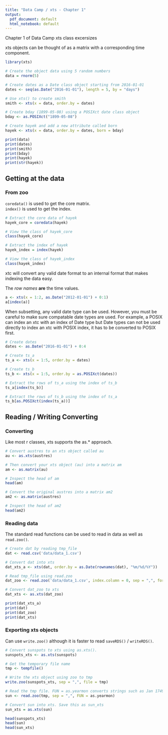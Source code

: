 ```yaml
---
title: "Data Camp / xts - Chapter 1"
output:
  pdf_document: default
  html_notebook: default
---
```


Chapter 1 of Data Camp xts class excersizes

xts objects can be thought of as a matrix with a corresponding time component.

```r
library(xts)

# Create the object data using 5 random numbers
data = rnorm(5)

# Create dates as a Date class object starting from 2016-01-01
dates <- seq(as.Date("2016-01-01"), length = 5, by = "days")

# Use xts() to create smith
smith <- xts(x = data, order.by = dates)

# Create bday (1899-05-08) using a POSIXct date class object
bday <- as.POSIXct("1899-05-08")

# Create hayek and add a new attribute called born
hayek <- xts(x = data, order.by = dates, born = bday)

print(data)
print(dates)
print(smith)
print(bday)
print(hayek)
print(str(hayek))

```


## Getting at the data

### From zoo

`coredata()` is used to get the core matrix.  
`index()` is used to get the index.

```r
# Extract the core data of hayek
hayek_core = coredata(hayek)

# View the class of hayek_core
class(hayek_core)

# Extract the index of hayek
hayek_index = index(hayek)

# View the class of hayek_index
class(hayek_index)
```

xtc will convert any valid date format to an internal format that makes indexing the data easy.

The _row names_ **are** the time values.

```r
a <- xts(x = 1:2, as.Date("2012-01-01") + 0:1)
a[index(a)]
```

When subsetting, any valid date type can be used.  However, you must be careful to make sure compatable
date types are used.  For example, a POSIX can index an xtc with an index of Date type but Date types can
not be used directly to index an xtc with POSIX index, it has to be converted to POSIX first.

```r
# Create dates
dates <- as.Date("2016-01-01") + 0:4

# Create ts_a
ts_a <- xts(x = 1:5, order.by = dates)

# Create ts_b
ts_b <- xts(x = 1:5, order.by = as.POSIXct(dates))

# Extract the rows of ts_a using the index of ts_b
ts_a[index(ts_b)]

# Extract the rows of ts_b using the index of ts_a
ts_b[as.POSIXct(index(ts_a))]
```

## Reading / Writing Converting

### Converting

Like most r classes, xts supports the as.* approach.

```r
# Convert austres to an xts object called au
au <- as.xts(austres)

# Then convert your xts object (au) into a matrix am
am <- as.matrix(au)

# Inspect the head of am
head(am)

# Convert the original austres into a matrix am2
am2 <- as.matrix(austres)

# Inspect the head of am2
head(am2)
```

### Reading data

The standard read functions can be used to read in data as well as `read.zoo()`.

```r
# Create dat by reading tmp_file
dat <- read.csv('data/data_1.csv')

# Convert dat into xts
dat_xts_a <- xts(dat, order.by = as.Date(rownames(dat), "%m/%d/%Y"))

# Read tmp_file using read.zoo
dat_zoo <- read.zoo('data/data_1.csv', index.column = 0, sep = ",", format = "%m/%d/%Y")

# Convert dat_zoo to xts
dat_xts <- as.xts(dat_zoo)

print(dat_xts_a)
print(dat)
print(dat_zoo)
print(dat_xts)
```


### Exporting xts objects

Can use `write.zoo()` although it is faster to read `saveRDS()` / `writeRDS()`.

```r
# Convert sunspots to xts using as.xts().
sunspots_xts <- as.xts(sunspots)

# Get the temporary file name
tmp <- tempfile()

# Write the xts object using zoo to tmp 
write.zoo(sunspots_xts, sep = ",", file = tmp)

# Read the tmp file. FUN = as.yearmon converts strings such as Jan 1749 into a proper time class
sun <- read.zoo(tmp, sep = ",", FUN = as.yearmon)

# Convert sun into xts. Save this as sun_xts
sun_xts = as.xts(sun)

head(sunspots_xts)
head(sun)
head(sun_xts)
```

